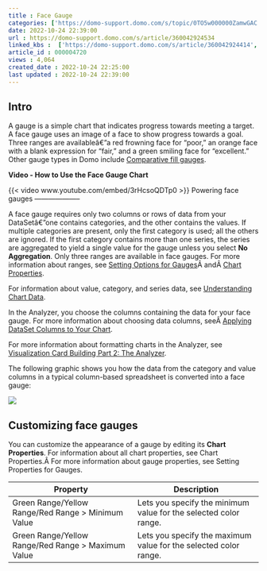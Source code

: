 ```yaml
---
title : Face Gauge
categories: ['https://domo-support.domo.com/s/topic/0TO5w000000ZamwGAC']
date: 2022-10-24 22:39:00
url : https://domo-support.domo.com/s/article/360042924534
linked_kbs :  ['https://domo-support.domo.com/s/article/360042924414', 'https://domo-support.domo.com/s/article/360042925494', 'https://domo-support.domo.com/s/knowledge-base', 'https://domo-support.domo.com/s/article/360043428713', 'https://domo-support.domo.com/s/article/360042924534', 'https://domo-support.domo.com/s/article/360042925254', 'https://domo-support.domo.com/s/article/360043429953', 'https://domo-support.domo.com/s/article/360043428693', 'https://domo-support.domo.com/s/article/360043429933', 'https://domo-support.domo.com/s/article/360043429693', 'https://domo-support.domo.com/s/topic/0TO5w000000ZamwGAC', 'https://domo-support.domo.com/s/article/360043429913']
article_id : 000004720
views : 4,064
created_date : 2022-10-24 22:25:00
last updated : 2022-10-24 22:39:00
---
```




Intro
-----


A gauge is a simple chart that indicates progress towards meeting a target. A face gauge uses an image of a face to show progress towards a goal. Three ranges are availableâ€”a red frowning face for "poor," an orange face with a blank expression for "fair," and a green smiling face for "excellent." Other gauge types in Domo include [Comparative fill gauges](..\comparative_fill_gauge\index.html "Single Value Gauge").


**Video - How to Use the Face Gauge Chart**


{{< video www.youtube.com/embed/3rHcsoQDTp0 >}}
Powering face gauges
--------------------


A face gauge requires only two columns or rows of data from your DataSetâ€”one contains categories, and the other contains the values. If multiple categories are present, only the first category is used; all the others are ignored. If the first category contains more than one series, the series are aggregated to yield a single value for the gauge unless you select **No Aggregation**. Only three ranges are available in face gauges. For more information about ranges, see [Setting Options for Gauges](..\setting_options_for_gauges\index.html "Setting Properties for Gauges")Â andÂ [Chart Properties](..\..\category\chart_properties\index.html "Chart Properties").


For information about value, category, and series data, see [Understanding Chart Data](..\understanding_chart_data\index.html "Understanding Chart Data").


In the Analyzer, you choose the columns containing the data for your face gauge. For more information about choosing data columns, seeÂ [Applying DataSet Columns to Your Chart](..\applying_dataset_columns_to_your_chart\index.html "Applying DataSet Columns to Your Chart").


For more information about formatting charts in the Analyzer, see [Visualization Card Building Part 2: The Analyzer](..\..\category\analyzer\index.md).


The following graphic shows you how the data from the category and value columns in a typical column-based spreadsheet is converted into a face gauge:


![](0.png)


Customizing face gauges
-----------------------


You can customize the appearance of a gauge by editing its **Chart Properties**. For information about all chart properties, see Chart Properties.Â For more information about gauge properties, see Setting Properties for Gauges.




| Property | Description |
| --- | --- |
| Green Range/Yellow Range/Red Range > Minimum Value | Lets you specify the minimum value for the selected color range. |
| Green Range/Yellow Range/Red Range > Maximum Value | Lets you specify the maximum value for the selected color range. |